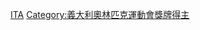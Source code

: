 {{Commonscat|Olympic gold medalists for Italy}}

[[Category:奥林匹克运动会金牌得主|ITA]]
[[Category:義大利奧林匹克運動會獎牌得主|Category:義大利奧林匹克運動會獎牌得主]]